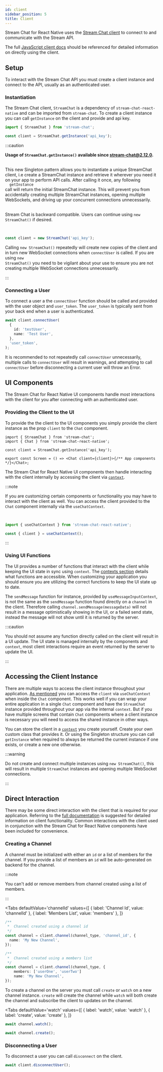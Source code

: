 ```yaml
---
id: client
sidebar_position: 5
title: Client
---
```



Stream Chat for React Native uses the [Stream Chat client](https://github.com/GetStream/stream-chat-js) to connect to and communicate with the Stream API.

The full [JavaScript client docs](https://getstream.io/chat/docs/javascript/?language=javascript) should be referenced for detailed information on directly using the client.

## Setup

To interact with the Stream Chat API you must create a client instance and connect to the API, usually as an authenticated user.

### Instantiation

The Stream Chat client, `StreamChat` is a dependency of `stream-chat-react-native` and can be imported from `stream-chat`.
To create a client instance you can call `getInstance` on the client and provide and api key.

```ts
import { StreamChat } from 'stream-chat';

const client = StreamChat.getInstance('api_key');
```

:::caution

**Usage of `StreamChat.getInstance()` available since stream-chat@2.12.0.**

<br />
This new Singleton pattern allows you to instantiate a unique StreamChat client, i.e create a StreamChat instance and retrieve
it wherever you need it on your app to perform API calls. After calling it once, any following <code>
  getInstance
</code> call will return the initial StreamChat instance. This will prevent you from accidentally creating multiple StreamChat
instances, opening multiple WebSockets, and driving up your concurrent connections unnecessarily.
<br />
<br />

Stream Chat is backward compatible. Users can continue using <code>new StreamChat()</code> if desired.

<br />

```ts
const client = new StreamChat('api_key');
```

Calling <code>new StreamChat()</code> repeatedly will create new copies of the client and in turn new WebSocket connections when <code>connectUser</code> is called.
If you are using <code>new StreamChat()</code> you need to be vigilant about your use to ensure you are not creating multiple WebSocket connections unnecessarily.

:::

### Connecting a User

To connect a user a the `connectUser` function should be called and provided with the user object and `user_token`.
The `user_token` is typically sent from your back end when a user is authenticated.

```ts
await client.connectUser(
  {
    id: 'testUser',
    name: 'Test User',
  },
  'user_token',
);
```

It is recommended to not repeatedly call `connectUser` unnecessarily, multiple calls to `connectUser` will result in warnings, and attempting to call `connectUser` before disconnecting a current user will throw an Error.

## UI Components

The Stream Chat for React Native UI components handle most interactions with the client for you after connecting with an authenticated user.

### Providing the Client to the UI

To provide the the client to the UI components you simply provide the client instance as the prop `client` to the `Chat` component.

```tsx
import { StreamChat } from 'stream-chat';
import { Chat } from 'stream-chat-react-native';

const client = StreamChat.getInstance('api_key');

export const Screen = () => <Chat client={client}>{/** App components */}</Chat>;
```

The Stream Chat for React Native UI components then handle interacting with the client internally by accessing the client via [`context`](https://reactjs.org/docs/context.html).

:::note

If you are customizing certain components or functionality you may have to interact with the client as well.
You can access the client provided to the `Chat` component internally via the `useChatContext`.

<br />

```ts
import { useChatContext } from 'stream-chat-react-native';

const { client } = useChatContext();
```

:::

### Using UI Functions

The UI provides a number of functions that interact with the client while keeping the UI state in sync using `context`.
The [contexts section](../contexts/attachment_picker_context.mdx) details what functions are accessible.
When customizing your application you should ensure you are utilizing the correct functions to keep the UI state up to date.

The `sendMessage` function for instance, provided by `useMessageInputContext`, is not the same as the `sendMessage` function found directly on a `channel` in the client.
Therefore calling `channel.sendMessage(messageData)` will not result in a message optimistically showing in the UI, or a failed send state, instead the message will not show until it is returned by the server.

:::caution

You should not assume any function directly called on the client will result in a UI update.
The UI state is managed internally by the components and `context`, most client interactions require an event returned by the server to update the UI.

:::

## Accessing the Client Instance

There are multiple ways to access the client instance throughout your application.
[As mentioned](#providing-the-client-to-the-ui) you can access the `client` via `useChatContext` when inside the `Chat` component.
This works well if you can wrap your entire application in a single `Chat` component and have the `StreamChat` instance provided throughout your app via the internal `context`.
But if you have multiple screens that contain `Chat` components where a client instance is necessary you will need to access the shared instance in other ways.

You can store the client in a [`context`](https://reactjs.org/docs/context.html) you create yourself.
Create your own custom class that provides it.
Or using the Singleton structure you can call `getInstance` when required to always be returned the current instance if one exists, or create a new one otherwise.

:::warning

Do not create and connect multiple instances using `new StreamChat()`, this will result in multiple `StreamChat` instances and opening multiple WebSocket connections.

:::

## Direct Interaction

There may be some direct interaction with the client that is required for your application.
Referring to the [full documentation](https://getstream.io/chat/docs/javascript/?language=javascript) is suggested for detailed information on client functionality.
Common interactions with the client used in conjunction with the Stream Chat for React Native components have been included for convenience.

### Creating a Channel

A channel must be initialized with either an `id` or a list of members for the channel.
If you provide a list of members an `id` will be auto-generated on backend for the channel.

:::note

You can't add or remove members from channel created using a list of members.

:::

<Tabs
  defaultValue='channelId'
  values={[
    { label: 'Channel Id', value: 'channelId' },
    { label: 'Members List', value: 'members' },
  ]}
>
<TabItem value='channelId'>

```ts
/**
 *  Channel created using a channel id
 */
const channel = client.channel(channel_type, 'channel_id', {
  name: 'My New Channel',
});
```

</TabItem>
<TabItem value='members'>

```ts
/**
 *  Channel created using a members list
 */
const channel = client.channel(channel_type, {
    members: ['userOne', 'userTwo']
    name: 'My New Channel',
});
```

</TabItem>
</Tabs>

To create a channel on the server you must call `create` or `watch` on a new channel instance.
`create` will create the channel while `watch` will both create the channel and subscribe the client to updates on the channel.

<Tabs
  defaultValue='watch'
  values={[
    { label: 'watch', value: 'watch' },
    { label: 'create', value: 'create' },
  ]}
>
<TabItem value='watch'>

```ts
await channel.watch();
```

</TabItem>
<TabItem value='create'>

```ts
await channel.create();
```

</TabItem>
</Tabs>

### Disconnecting a User

To disconnect a user you can call `disconnect` on the client.

```ts
await client.disconnectUser();
```
